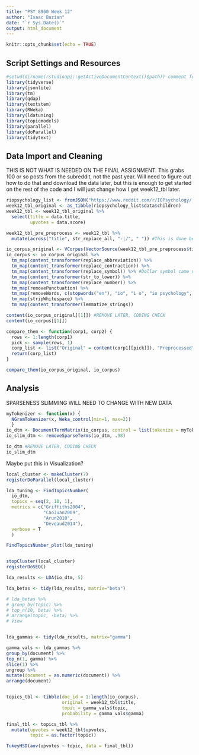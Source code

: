 ```yaml
---
title: "PSY 8960 Week 12"
author: "Isaac Bazian"
date: "`r Sys.Date()`"
output: html_document
---
```


```r
knitr::opts_chunk$set(echo = TRUE)
```


## Script Settings and Resources
```r
#setwd(dirname(rstudioapi::getActiveDocumentContext()$path)) comment for now, probably won't need
library(tidyverse)
library(jsonlite)
library(tm)
library(qdap)
library(textstem)
library(RWeka)
library(ldatuning)
library(topicmodels)
library(parallel)
library(doParallel)
library(tidytext)
```

## Data Import and Cleaning

THIS IS NOT WHAT IS NEEDED ON THE FINAL ASSIGNMENT. This grabs 100 or so posts from the subreddit, not the past year. Will need to figure out how to do that and download the data later, but this is enough to get started on the rest of the code and I will just change how I get week12_tbl later.
```r
riopsychology_list <- fromJSON("https://www.reddit.com/r/IOPsychology/.json?limit=100", flatten = TRUE)
week12_tbl_original <- as_tibble(riopsychology_list$data$children)
week12_tbl <- week12_tbl_original %>%
  select(title = data.title,
         upvotes = data.score)
```



```r
week12_tbl_pre_preprocess <- week12_tbl %>% 
  mutate(across("title", str_replace_all, "-|/", " ")) #This is done because otherwise words connected by a hyphen or slash end up as one word with removePunctuation

io_corpus_original <- VCorpus(VectorSource(week12_tbl_pre_preprocess$title))
io_corpus <- io_corpus_original %>% 
  tm_map(content_transformer(replace_abbreviation)) %>% 
  tm_map(content_transformer(replace_contraction)) %>% 
  tm_map(content_transformer(replace_symbol)) %>% #Dollar symbol came up
  tm_map(content_transformer(str_to_lower)) %>% 
  tm_map(content_transformer(replace_number)) %>%
  tm_map(removePunctuation) %>% 
  tm_map(removeWords, c(stopwords("en"), "io", "i o", "io psychology", "i o psychology", "io psych", "i o psych", "riopsychology", "iopsychology")) %>% 
  tm_map(stripWhitespace) %>% 
  tm_map(content_transformer(lemmatize_strings))

content(io_corpus_original[[1]]) #REMOVE LATER, CODING CHECK
content(io_corpus[[1]])
```


```r
compare_them <- function(corp1, corp2) {
  rows <- 1:length(corp1)
  pick <- sample(rows, 1)
  corp_list <- list("Original" = content(corp1[[pick]]), "Preprocessed" = content(corp2[[pick]]))
  return(corp_list)
}

compare_them(io_corpus_original, io_corpus)
```
## Analysis

SPARSENESS SLIMMING WILL NEED TO CHANGE WITH NEW DATA
```r
myTokenizer <- function(x) { 
  NGramTokenizer(x, Weka_control(min=1, max=2)) 
  }
io_dtm <- DocumentTermMatrix(io_corpus, control = list(tokenize = myTokenizer))
io_slim_dtm <- removeSparseTerms(io_dtm, .98)

io_dtm #REMOVE LATER, CODING CHECK
io_slim_dtm
```

Maybe put this in Visualization?
```r
local_cluster <- makeCluster(7)
registerDoParallel(local_cluster)

lda_tuning <- FindTopicsNumber(
  io_dtm,
  topics = seq(2, 10, 1),
  metrics = c("Griffiths2004",
              "CaoJuan2009",
              "Arun2010",
              "Deveaud2014"),
  verbose = T
  )

FindTopicsNumber_plot(lda_tuning)


stopCluster(local_cluster)
registerDoSEQ()
```

```r
lda_results <- LDA(io_dtm, 5)

lda_betas <- tidy(lda_results, matrix="beta")

# lda_betas %>%
# group_by(topic) %>%
# top_n(10, beta) %>%
# arrange(topic, -beta) %>%
# View


lda_gammas <- tidy(lda_results, matrix="gamma")

gamma_vals <- lda_gammas %>%
group_by(document) %>%
top_n(1, gamma) %>%
slice(1) %>%
ungroup %>%
mutate(document = as.numeric(document)) %>%
arrange(document)


topics_tbl <- tibble(doc_id = 1:length(io_corpus),
                     original = week12_tbl$title,
                     topic = gamma_vals$topic,
                     probability = gamma_vals$gamma)

```


```r

final_tbl <- topics_tbl %>% 
  mutate(upvotes = week12_tbl$upvotes,
         topic = as.factor(topic))

TukeyHSD(aov(upvotes ~ topic, data = final_tbl))

```







